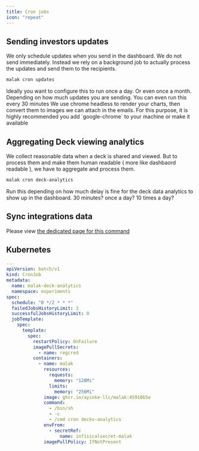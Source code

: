```yaml
---
title: Cron jobs
icon: "repeat"
---
```


## Sending investors updates

We only schedule updates when you send in the dashboard. We do not send immediately.
Instead we rely on a background job to actually process the updates and send them to
the recipients.

```sh
malak cron updates
```

<Tip>
  Ideally you want to configure this to run once a day. Or even once a month.
  Depending on how much updates you are sending. You can even run this every 30
  minutes
</Tip>

<Tip>
  We use chrome headless to render your charts, then convert them to images we
  can attach in the emails. For this purpose, it is highly recommended you add
  `google-chrome` to your machine or make it available
</Tip>

## Aggregating Deck viewing analytics

We collect reasonable data when a deck is shared and viewed. But to process them and make them
human readable ( more like dashbaord readable ), we have to aggregate and process them.

```sh
malak cron deck-analytics
```

<Tip>
  Run this depending on how much delay is fine for the deck data analytics to
  show up in the dashboard. 30 minutes? once a day? 10 times a day?
</Tip>

## Sync integrations data

Please view [the dedicated page for this command](/self-hosting/integrations)

## Kubernetes

```yml
---
apiVersion: batch/v1
kind: CronJob
metadata:
  name: malak-deck-analytics
  namespace: experiments
spec:
  schedule: "0 */2 * * *"
  failedJobsHistoryLimit: 3
  successfulJobsHistoryLimit: 0
  jobTemplate:
    spec:
      template:
        spec:
          restartPolicy: OnFailure
          imagePullSecrets:
            - name: regcred
          containers:
            - name: malak
              resources:
                requests:
                  memory: "128Mi"
                limits:
                  memory: "256Mi"
              image: ghcr.io/ayinke-llc/malak:45910b5e
              command:
                - /bin/sh
                - -c
                - /cmd cron decks-analytics
              envFrom:
                - secretRef:
                    name: infisicalsecret-malak
              imagePullPolicy: IfNotPresent
```

